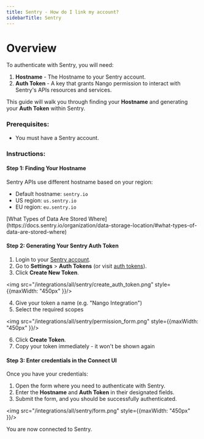 ```yaml
---
title: Sentry - How do I link my account?
sidebarTitle: Sentry
---
```


# Overview

To authenticate with Sentry, you will need:
1. **Hostname** - The Hostname to your Sentry account.
2. **Auth Token** - A key that grants Nango permission to interact with Sentry's APIs resources and services.

This guide will walk you through finding your **Hostname** and generating your **Auth Token** within Sentry.

### Prerequisites:

- You must have a Sentry account.

### Instructions:

#### Step 1: Finding Your Hostname
Sentry APIs use different hostname based on your region:
- Default hostname: `sentry.io`
- US region: `us.sentry.io`
- EU region: `eu.sentry.io`

<Note>
[What Types of Data Are Stored Where](https://docs.sentry.io/organization/data-storage-location/#what-types-of-data-are-stored-where)
</Note>

#### Step 2: Generating Your Sentry Auth Token
1. Login to your [Sentry account](https://sentry.io/auth/login/).
2. Go to **Settings** > **Auth Tokens** (or visit [auth tokens](https://sentry.io/settings/account/api/auth-tokens/)).
3. Click **Create New Token**.

<img src="/integrations/all/sentry/create_auth_token.png" style={{maxWidth: "450px" }}/>

4. Give your token a name (e.g. "Nango Integration")
5. Select the required scopes

<img src="/integrations/all/sentry/permission_form.png" style={{maxWidth: "450px" }}/>

6. Click **Create Token**.
7. Copy your token immediately - it won't be shown again


#### Step 3: Enter credentials in the Connect UI

Once you have your credentials:
1. Open the form where you need to authenticate with Sentry.
2. Enter the **Hostname** and **Auth Token** in their designated fields.
3. Submit the form, and you should be successfully authenticated.

<img src="/integrations/all/sentry/form.png" style={{maxWidth: "450px" }}/>

You are now connected to Sentry.